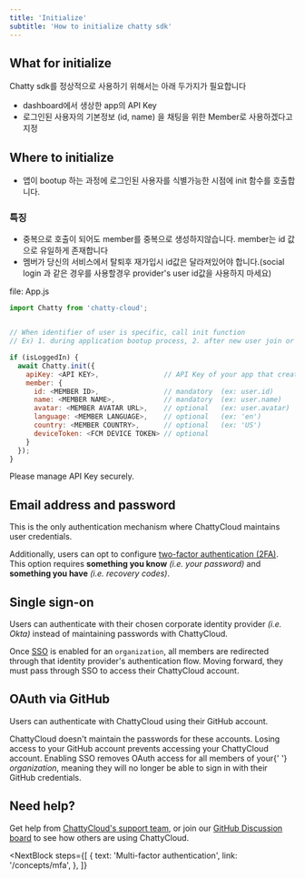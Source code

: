 ```yaml
---
title: 'Initialize'
subtitle: 'How to initialize chatty sdk'
---
```


## What for initialize

Chatty sdk를 정상적으로 사용하기 위해서는 아래 두가지가 필요합니다

- dashboard에서 생상한 app의 API Key
- 로그인된 사용자의 기본정보 (id, name) 을 채팅을 위한 Member로 사용하겠다고 지정

## Where to initialize
- 앱이 bootup 하는 과정에 로그인된 사용자를 식별가능한 시점에 init 함수를 호출합니다.

### 특징
- 중복으로 호출이 되어도 member를 중복으로 생성하지않습니다. member는 id 값으로 유일하게 존재합니다
- 멤버가 당신의 서비스에서 탈퇴후 재가입시 id값은 달라져있어야 합니다.(social login 과 같은 경우를 사용할경우 provider's user id값을 사용하지 마세요)


file: App.js
```javascript
import Chatty from 'chatty-cloud';


// When identifier of user is specific, call init function
// Ex) 1. during application bootup process, 2. after new user join or login

if (isLoggedIn) {
  await Chatty.init({
    apiKey: <API KEY>,                // API Key of your app that created in dashboard 
    member: {
      id: <MEMBER ID>,                // mandatory  (ex: user.id)
      name: <MEMBER NAME>,            // mandatory  (ex: user.name)
      avatar: <MEMBER AVATAR URL>,    // optional   (ex: user.avatar)
      language: <MEMBER LANGUAGE>,    // optional   (ex: 'en')
      country: <MEMBER COUNTRY>,      // optional   (ex: 'US')
      deviceToken: <FCM DEVICE TOKEN> // optional   
    }
  });
}
```

<InfoBlock type="warning">
  Please manage API Key securely.
</InfoBlock>




## Email address and password

This is the only authentication mechanism where ChattyCloud maintains user credentials.

Additionally, users can opt to configure [two-factor authentication (2FA)](/concepts/mfa). This option requires **something you know** _(i.e. your password)_ and **something you have** _(i.e. recovery codes)_.

## Single sign-on

Users can authenticate with their chosen corporate identity provider _(i.e. Okta)_ instead of maintaining passwords with ChattyCloud.

Once [SSO](/concepts/sso) is enabled for an `organization`, all members are redirected through that identity provider's authentication flow. Moving forward, they must pass through SSO to access their ChattyCloud account.

## OAuth via GitHub

Users can authenticate with ChattyCloud using their GitHub account.

<InfoBlock type="warning">
  ChattyCloud doesn't maintain the passwords for these accounts. Losing access
  to your GitHub account prevents accessing your ChattyCloud account.
</InfoBlock>


<InfoBlock type="note">
  Enabling SSO removes OAuth access for all members of your{' '}
  <em>organization</em>, meaning they will no longer be able to sign in with
  their GitHub credentials.
</InfoBlock>

## Need help?

Get help from [ChattyCloud's support team](https://www.chatty-cloud.com/support), or join our [GitHub Discussion board](https://github.com/chatty-cloud/beta/discussions) to see how others are using ChattyCloud.

<NextBlock
  steps={[
    {
      text: 'Multi-factor authentication',
      link: '/concepts/mfa',
    },
  ]}
></NextBlock>
